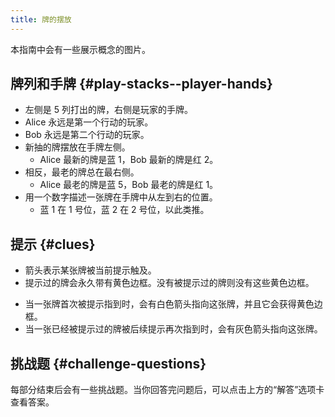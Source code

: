 ```yaml
---
title: 牌的摆放
---
```



<BeginnersGuideProgress id="card-layout" />

本指南中会有一些展示概念的图片。

## 牌列和手牌 \{#play-stacks--player-hands\}

- 左侧是 5 列打出的牌，右侧是玩家的手牌。
- Alice 永远是第一个行动的玩家。
- Bob 永远是第二个行动的玩家。
- 新抽的牌摆放在手牌左侧。
  - Alice 最新的牌是蓝 1，Bob 最新的牌是红 2。
- 相反，最老的牌总在最右侧。
  - Alice 最老的牌是蓝 5，Bob 最老的牌是红 1。
- 用一个数字描述一张牌在手牌中从左到右的位置。
  - 蓝 1 在 1 号位，蓝 2 在 2 号位，以此类推。

<CardLayout1 />

## 提示 \{#clues\}

- 箭头表示某张牌被当前提示触及。
- 提示过的牌会永久带有黄色边框。没有被提示过的牌则没有这些黄色边框。

<CardLayout2 />

- 当一张牌首次被提示指到时，会有白色箭头指向这张牌，并且它会获得黄色边框。
- 当一张已经被提示过的牌被后续提示再次指到时，会有灰色箭头指向这张牌。

<CardLayout3 />

## 挑战题 \{#challenge-questions\}

每部分结束后会有一些挑战题。当你回答完问题后，可以点击上方的“解答”选项卡查看答案。
